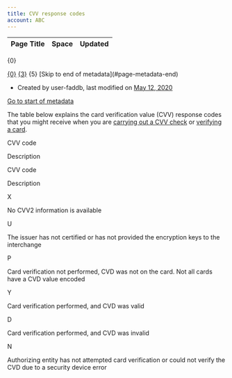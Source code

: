 ```yaml
---
title: CVV response codes
account: ABC
---
```


<table class="aui"> <thead> <tr class="header"> <th class="search-result-title">Page Title</th> <th class="search-result-space">Space</th> <th class="search-result-date">Updated</th> </tr> </thead> </table> <p class="search-result-count">{0}</p> <tr class="search-result"> <td class="search-result-title"><a href="{1}" class="content-type-{2}"><span>{0}</span></a></td> <td class="search-result-space"><a class="space" href="/display/{4}/" title="{3}">{3}</a></td> <td class="search-result-date"><span class="date" title="{6}">{5}</span></td> </tr> [Skip to end of metadata](#page-metadata-end)

*   Created by user-faddb, last modified on [May 12, 2020](/pages/diffpagesbyversion.action?pageId=2785402&selectedPageVersions=1&selectedPageVersions=2 "Show changes")

[Go to start of metadata](#page-metadata-start)

The table below explains the card verification value (CVV) response codes that you might receive when you are [carrying out a CVV check](/display/DOCS/CVV+check) or [verifying a card](/display/DOCS/Card+verification).

CVV code

Description

CVV code

Description

X

No CVV2 information is available

U

The issuer has not certified or has not provided the encryption keys to the interchange

P

Card verification not performed, CVD was not on the card. Not all cards have a CVD value encoded

Y

Card verification performed, and CVD was valid

D

Card verification performed, and CVD was invalid

N

Authorizing entity has not attempted card verification or could not verify the CVD due to a security device error
